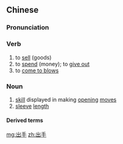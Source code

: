 ==Chinese==
{{zh-forms}}

===Pronunciation===
{{zh-pron
|m=chūshǒu,er=y
|c=ceot1 sau2
|h=pfs=chhut-sú
|mn=chhut-chhiú
|cat=v,n
}}

===Verb===
{{zh-verb}}

# to [[sell]] (goods)
# to [[spend]] (money); to [[give out]]
# to [[come to blows]]

===Noun===
{{zh-noun}}

# [[skill]] displayed in making [[opening]] [[move]]s
# [[sleeve]] [[length]]

====Derived terms====
{{zh-der|出手得盧|出手見高低|大出手|大打出手|打出手|新出手}}

[[mg:出手]]
[[zh:出手]]
